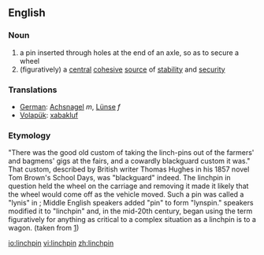 ==English==
===Noun===
{{en-noun}}
# a pin inserted through holes at the end of an axle, so as to secure a wheel
#(figuratively) a [[central]] [[cohesive]] [[source]] of [[stability]] and [[security]]

=== Translations ===
*[[German]]: [[Achsnagel]] ''m'', [[Lünse]] ''f''
*[[Volapük]]: [[xabakluf]]

=== Etymology ===
"There was the good old custom of taking the linch-pins out of the farmers' and bagmens' gigs at the fairs, and a cowardly blackguard custom it was." That custom, described by British writer Thomas Hughes in his 1857 novel Tom Brown's School Days, was "blackguard" indeed. The linchpin in question held the wheel on the carriage and removing it made it likely that the wheel would come off as the vehicle moved. Such a pin was called a "lynis" in {{OE.}}; Middle English speakers added "pin" to form "lynspin." {{ME.}} speakers modified it to "linchpin" and, in the mid-20th century, began using the term figuratively for anything as critical to a complex situation as a linchpin is to a wagon. (taken from [http://www.merriamwebster.com])

[[io:linchpin]]
[[vi:linchpin]]
[[zh:linchpin]]